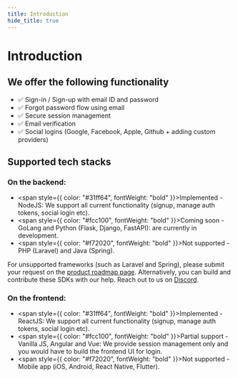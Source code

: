 ```yaml
---
title: Introduction
hide_title: true
---
```


# Introduction

## We offer the following functionality
- ✅ Sign-in / Sign-up with email ID and password
- ✅ Forgot password flow using email
- ✅ Secure session management
- ✅ Email verification
- ✅ Social logins (Google, Facebook, Apple, Github + adding custom providers)


## Supported tech stacks
### On the backend:
- <span style={{
    color: "#31ff64",
    fontWeight: "bold"
}}>Implemented - NodeJS</span>: We support all current functionality (signup, manage auth tokens, social login etc).
- <span style={{
    color: "#fcc100",
    fontWeight: "bold"
}}>Coming soon - GoLang and Python (Flask, Django, FastAPI)</span>: are currently in development.
- <span style={{
    color: "#f72020",
    fontWeight: "bold"
}}>Not supported - PHP (Laravel) and Java (Spring)</span>. 

For unsupported frameworks (such as Laravel and Spring), please submit your request on the [product roadmap page](https://supertokens.io/product-roadmap). Alternatively, you can build and contribute these SDKs with our help. Reach out to us on [Discord](https://supertokens.io/discord).

### On the frontend:
- <span style={{
    color: "#31ff64",
    fontWeight: "bold"
}}>Implemented - ReactJS</span>: We support all current functionality (signup, manage auth tokens, social login etc).
- <span style={{
    color: "#fcc100",
    fontWeight: "bold"
}}>Partial support - Vanilla JS, Angular and Vue</span>: We provide session management only and you would have to build the frontend UI for login.
- <span style={{
    color: "#f72020",
    fontWeight: "bold"
}}>Not supported - Mobile app (iOS, Android, React Native, Flutter)</span>.
